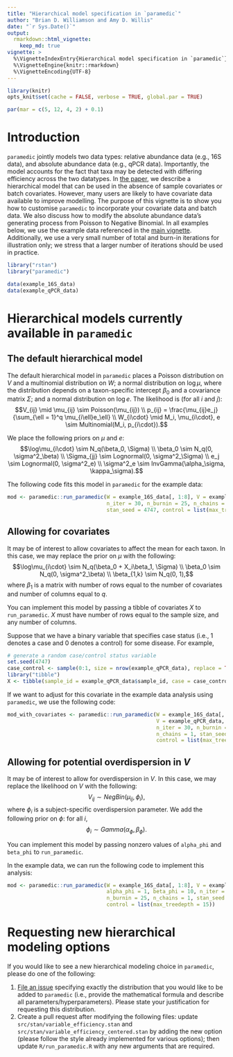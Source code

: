 ```yaml
---
title: "Hierarchical model specification in `paramedic`"
author: "Brian D. Williamson and Amy D. Willis"
date: "`r Sys.Date()`"
output:
  rmarkdown::html_vignette:
    keep_md: true
vignette: >
  %\VignetteIndexEntry{Hierarchical model specification in `paramedic`}
  %\VignetteEngine{knitr::rmarkdown}
  %\VignetteEncoding{UTF-8}
---
```


```r
library(knitr)
opts_knit$set(cache = FALSE, verbose = TRUE, global.par = TRUE)
```

```r
par(mar = c(5, 12, 4, 2) + 0.1)
```

# Introduction

`paramedic` jointly models two data types: relative abundance data (e.g., 16S data), and absolute abundance data (e.g., qPCR data). Importantly, the model accounts for the fact that taxa may be detected with differing efficiency across the two datatypes. In [the paper](https://www.biorxiv.org/content/10.1101/761486v1), we describe a hierarchical model that can be used in the absence of sample covariates or batch covariates. However, many users are likely to have covariate data available to improve modelling. The purpose of this vignette is to show you how to customise `paramedic` to incorporate your covariate data and batch data. We also discuss how to modify the absolute abundance data's generating process from Poisson to Negative Binomial. In all examples below, we use the example data referenced in the [main vignette](introduction_to_paramedic.html). Additionally, we use a very small number of total and burn-in iterations for illustration only; we stress that a larger number of iterations should be used in practice.

```r
library("rstan")
library("paramedic")

data(example_16S_data)
data(example_qPCR_data)
```

# Hierarchical models currently available in `paramedic`

## The default hierarchical model

The default hierarchical model in `paramedic` places a Poisson distribution on $V$ and a multinomial distribution on $W$; a normal distribution on $\log \mu$, where the distribution depends on a taxon-specific intercept $\beta_0$ and a covariance matrix $\Sigma$; and a normal distribution on $\log e$. The likelihood is (for all $i$ and $j$): $$V_{ij} \mid \mu_{ij} \sim Poisson(\mu_{ij}) \\ p_{ij} = \frac{\mu_{ij}e_j}{\sum_{\ell = 1}^q \mu_{i\ell}e_\ell} \\ W_{i\cdot} \mid M_i, \mu_{i\cdot}, e \sim Multinomial(M_i, p_{i\cdot}).$$

We place the following priors on $\mu$ and $e$: $$\log\mu_{i\cdot} \sim N_q(\beta_0, \Sigma) \\ \beta_0 \sim N_q(0, \sigma^2_\beta) \\ \Sigma_{jj} \sim Lognormal(0, \sigma^2_\Sigma) \\ e_j \sim Lognormal(0, \sigma^2_e) \\ \sigma^2_e \sim InvGamma(\alpha_\sigma, \kappa_\sigma).$$

The following code fits this model in `paramedic` for the example data:
```r
mod <- paramedic::run_paramedic(W = example_16S_data[, 1:8], V = example_qPCR_data,
                                n_iter = 30, n_burnin = 25, n_chains = 1,
                                stan_seed = 4747, control = list(max_treedepth = 15))
```

## Allowing for covariates

It may be of interest to allow covariates to affect the mean for each taxon. In this case, we may replace the prior on $\mu$ with the following: $$\log\mu_{i\cdot} \sim N_q(\beta_0 + X_i\beta_1, \Sigma) \\ \beta_0 \sim N_q(0, \sigma^2_\beta) \\ \beta_{1,k} \sim N_q(0, 1),$$ where $\beta_1$ is a matrix with number of rows equal to the number of covariates and number of columns equal to $q$.

You can implement this model by passing a tibble of covariates $X$ to `run_paramedic`. $X$ must have number of rows equal to the sample size, and any number of columns.

Suppose that we have a binary variable that specifies case status (i.e., 1 denotes a case and 0 denotes a control) for some disease. For example,
```r
# generate a random case/control status variable
set.seed(4747)
case_control <- sample(0:1, size = nrow(example_qPCR_data), replace = TRUE)
library("tibble")
X <- tibble(sample_id = example_qPCR_data$sample_id, case = case_control)
```

If we want to adjust for this covariate in the example data analysis using `paramedic`, we use the following code:
```r
mod_with_covariates <- paramedic::run_paramedic(W = example_16S_data[, 1:8],
                                                V = example_qPCR_data, X = X,
                                                n_iter = 30, n_burnin = 25,
                                                n_chains = 1, stan_seed = 4747,
                                                control = list(max_treedepth = 15))
```

## Allowing for potential overdispersion in $V$

It may be of interest to allow for overdispersion in $V$. In this case, we may replace the likelihood on $V$ with the following: $$V_{ij} \sim NegBin(\mu_{ij}, \phi_i),$$ where $\phi_i$ is a subject-specific overdispersion parameter. We add the following prior on $\phi$: for all $i$, $$\phi_i \sim Gamma(\alpha_\phi, \beta_\phi).$$

You can implement this model by passing nonzero values of `alpha_phi` and `beta_phi` to `run_paramedic`.

In the example data, we can run the following code to implement this analysis:
```r
mod <- paramedic::run_paramedic(W = example_16S_data[, 1:8], V = example_qPCR_data,
                                alpha_phi = 1, beta_phi = 10, n_iter = 30,
                                n_burnin = 25, n_chains = 1, stan_seed = 4747,
                                control = list(max_treedepth = 15))
```

# Requesting new hierarchical modeling options

If you would like to see a new hierarchical modeling choice in `paramedic`, please do one of the following:

1. [File an issue](https://github.com/statdivlab/paramedic/issues) specifying exactly the distribution that you would like to be added to `paramedic` (i.e., provide the mathematical formula and describe all parameters/hyperparameters). Please state your justification for requesting this distribution.
2. Create a pull request after modifying the following files: update `src/stan/variable_efficiency.stan` and `src/stan/variable_efficiency_centered.stan` by adding the new option (please follow the style already implemented for various options); then update `R/run_paramedic.R` with any new arguments that are required.
